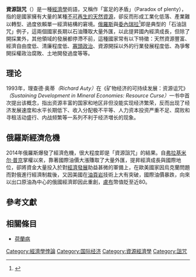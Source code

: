 {{Expand language|1=en|time=2021-03-21T02:16:14+00:00}}
{{noteTA
|1=zh-cn:弗拉基米尔·普京;zh-hk:弗拉基米爾·普京;zh-tw:佛拉迪米爾·普丁;
}}
'''資源詛咒'''（{{lang-en|'''Resource curse'''}}）是一種[[經濟學|經濟學]]術語，又稱作「富足的矛盾」（Paradox of plenty），指的是國家擁有大量的某種[[不可再生能源|不可再生的天然資源]]，卻反而形成工業化低落、產業難以轉型、過度依賴單一經濟結構的窘境。[[俄羅斯|俄羅斯]]與[[委內瑞拉|委內瑞拉]]<ref name=hkej2015>{{Cite web |url=http://www2.hkej.com/commentary/finanalytics/article/1002298/%E4%B8%AD%E5%9C%8B%E8%83%BD%E5%90%A6%E6%95%91%E5%BE%97%E4%BA%86%E5%A7%94%E5%85%A7%E7%91%9E%E6%8B%89 |title=中國能否救得了委內瑞拉 |date=2015-03-12 |website=hkej.com |access-date=2018-03-14 |archive-date=2021-03-01 |archive-url=https://web.archive.org/web/20210301020639/http://www2.hkej.com/commentary/finanalytics/article/1002298/%E4%B8%AD%E5%9C%8B%E8%83%BD%E5%90%A6%E6%95%91%E5%BE%97%E4%BA%86%E5%A7%94%E5%85%A7%E7%91%9E%E6%8B%89 |dead-url=no }}</ref>即是典型的「石油詛咒」例子，這兩個國家長期以石油賺取大量外匯，以此提昇國內經濟成長，但除了開採業外，其他領域的發展都停滯不前，這種國家常有以下特徵：天然資源豐富、經濟自由度低、清廉程度低、[[寡頭政治|寡頭政治]]、資源開採以外的行業發展程度低、為爭奪開採權政治腐敗、土地開發過度等等。

==理论==
1993年，理查德·奥蒂''（Richard Auty）''在《矿物经济的可持续发展：资源诅咒》''（Sustaining Development in Mineral Economies: Resource Curse）''一书中首次提出该概念，指出资源丰富的国家和地区非但没能实现经济繁荣，反而出现了经济发展速度和水平长期低下、收入分配极不平等、人力资本投资严重不足、腐败和寻租活动盛行、内战频繁等一系列不利于经济増长的现象。

==俄羅斯經濟危機==
{{main|2014年俄羅斯經濟危機}}
2014年俄羅斯爆發了經濟危機，很大程度即是「資源詛咒」的結果。自[[弗拉基米尔·普京|弗拉基米尔·普京]]掌權以來，靠著國際油價大漲賺取了大量外匯，提昇經濟成長與國際地位，卻將資金大量投入於對[[經濟發展|經濟發展]]助益甚微的軍備上，在歐美國家因烏克蘭問題而對俄進行經濟制裁後，又因美國在[[油頁岩|油頁岩]]技術上大有突破，國際油價暴跌，向來以出口原油為中心的俄國經濟即因此重創，[[盧布|盧布]]幣值貶至近80。

==參考文獻==
{{Reflist}}

==相關條目==
*[[荷蘭病|荷蘭病]]

{{自然资源}}

{{Authority control}}
[[Category:經濟學悖論|Category:經濟學悖論]]
[[Category:国际经济|Category:国际经济]]
[[Category:資源經濟學|Category:資源經濟學]]
[[Category:詛咒|Category:詛咒]]
